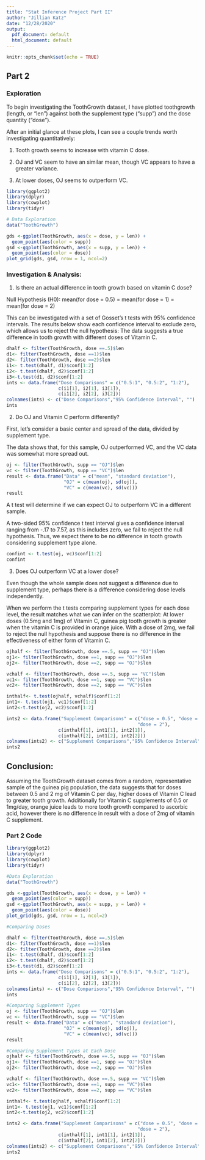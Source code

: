 ---
title: "Stat Inference Project Part II"
author: "Jillian Katz"
date: "12/28/2020"
output:
  pdf_document: default
  html_document: default
---

```{r setup, include=FALSE}
knitr::opts_chunk$set(echo = TRUE)
```

## Part 2

### Exploration

To begin investigating the ToothGrowth dataset, I have plotted toothgrowth (length, or "len") against both the supplement type ("supp") and the dose quantity ("dose").

After an initial glance at these plots, I can see a couple trends worth investigating quantitatively:

1. Tooth growth seems to increase with vitamin C dose.

2. OJ and VC seem to have an similar mean, though VC appears to have a greater variance.

3. At lower doses, OJ seems to outperform VC.

```{r, echo = F, results = 'hide', warning=FALSE, message=FALSE}
library(ggplot2)
library(dplyr)
library(cowplot)
library(tidyr)

# Data Exploration
data("ToothGrowth")

gds <-ggplot(ToothGrowth, aes(x = dose, y = len)) +
  geom_point(aes(color = supp))
gsd <-ggplot(ToothGrowth, aes(x = supp, y = len)) +
  geom_point(aes(color = dose))
plot_grid(gds, gsd, nrow = 1, ncol=2)
```


### Investigation & Analysis:

1. Is there an actual difference in tooth growth based on vitamin C dose?

Null Hypothesis (H0): mean(for dose = 0.5) = mean(for dose = 1) = mean(for dose = 2)

This can be investigated with a set of Gosset's t tests with 95% confidence intervals.  The results below show each confidence interval to exclude zero, which allows us to reject the null hypothesis: The data suggests a true difference in tooth growth with different doses of Vitamin C.


```{r, echo = F}
dhalf <- filter(ToothGrowth, dose ==.5)$len
d1<- filter(ToothGrowth, dose ==1)$len
d2<- filter(ToothGrowth, dose ==2)$len
i1<- t.test(dhalf, d1)$conf[1:2]
i2<- t.test(dhalf, d2)$conf[1:2]
i3<-t.test(d1, d2)$conf[1:2]
ints <- data.frame("Dose Comparisons" = c("0.5:1", "0.5:2", "1:2"),
                   c(i1[1], i2[1], i3[1]), 
                   c(i1[2], i2[2], i3[2]))
colnames(ints) <- c("Dose Comparisons","95% Confidence Interval", "")
ints                   
```


2. Do OJ and Vitamin C perform differently?

First, let's consider a basic center and spread of the data, divided by supplement type.

The data shows that, for this sample, OJ outperformed VC, and the VC data was somewhat more spread out.

```{r, echo = F}
oj <- filter(ToothGrowth, supp == "OJ")$len
vc <- filter(ToothGrowth, supp == "VC")$len
result <- data.frame("Data" = c("mean", "standard deviation"), 
                     "OJ" = c(mean(oj), sd(oj)), 
                     "VC" = c(mean(vc), sd(vc)))
result
```

A t test will determine if we can expect OJ to outperform VC in a different sample.

A two-sided 95% confidence t test interval gives a confidence interval ranging from -.17 to 7.57, as this includes zero, we fail to reject the null hypothesis. Thus, we expect there to be no difference in tooth growth considering supplement type alone.

```{r, echo = F}
confint <- t.test(oj, vc)$conf[1:2]
confint
```


3. Does OJ outperform VC at a lower dose?

Even though the whole sample does not suggest a difference due to supplement type, perhaps there is a difference considering dose levels independently.

When we perform the t tests comparing supplement types for each dose level, the result matches what we can infer on the scatterplot: At lower doses (0.5mg and 1mg) of Vitamin C, guinea pig tooth growth is greater when the vitamin C is provided in orange juice.  With a dose of 2mg, we fail to reject the null hypothesis and suppose there is no difference in the effectiveness of either form of Vitamin C.

```{r, echo = F}
ojhalf <- filter(ToothGrowth, dose ==.5, supp == "OJ")$len
oj1<- filter(ToothGrowth, dose ==1, supp == "OJ")$len
oj2<- filter(ToothGrowth, dose ==2, supp == "OJ")$len

vchalf <- filter(ToothGrowth, dose ==.5, supp == "VC")$len
vc1<- filter(ToothGrowth, dose ==1, supp == "VC")$len
vc2<- filter(ToothGrowth, dose ==2, supp == "VC")$len

inthalf<- t.test(ojhalf, vchalf)$conf[1:2]
int1<- t.test(oj1, vc1)$conf[1:2]
int2<-t.test(oj2, vc2)$conf[1:2]

ints2 <- data.frame("Supplement Comparisons" = c("dose = 0.5", "dose = 1",
                                                "dose = 2"),
                   c(inthalf[1], int1[1], int2[1]), 
                   c(inthalf[2], int1[2], int2[2]))
colnames(ints2) <- c("Supplement Comparisons","95% Confidence Interval", "")
ints2 
```

## Conclusion:

Assuming the ToothGrowth dataset comes from a random, representative sample of the guinea pig population, the data suggests that for doses between 0.5 and 2 mg of Vitamin C per day, higher doses of Vitamin C lead to greater tooth growth.  Additionally for Vitamin C supplements of 0.5 or 1mg/day, orange juice leads to more tooth growth compared to ascorbic acid, however there is no difference in result with a dose of 2mg of vitamin C supplement.



### Part 2 Code
```{r, echo = T, results = 'hide'}
library(ggplot2)
library(dplyr)
library(cowplot)
library(tidyr)

#Data Exploration
data("ToothGrowth")

gds <-ggplot(ToothGrowth, aes(x = dose, y = len)) +
  geom_point(aes(color = supp))
gsd <-ggplot(ToothGrowth, aes(x = supp, y = len)) +
  geom_point(aes(color = dose))
plot_grid(gds, gsd, nrow = 1, ncol=2)

#Comparing Doses

dhalf <- filter(ToothGrowth, dose ==.5)$len
d1<- filter(ToothGrowth, dose ==1)$len
d2<- filter(ToothGrowth, dose ==2)$len
i1<- t.test(dhalf, d1)$conf[1:2]
i2<- t.test(dhalf, d2)$conf[1:2]
i3<-t.test(d1, d2)$conf[1:2]
ints <- data.frame("Dose Comparisons" = c("0.5:1", "0.5:2", "1:2"),
                   c(i1[1], i2[1], i3[1]), 
                   c(i1[2], i2[2], i3[2]))
colnames(ints) <- c("Dose Comparisons","95% Confidence Interval", "")
ints      

#Comparing Supplement Types
oj <- filter(ToothGrowth, supp == "OJ")$len
vc <- filter(ToothGrowth, supp == "VC")$len
result <- data.frame("Data" = c("mean", "standard deviation"), 
                     "OJ" = c(mean(oj), sd(oj)), 
                     "VC" = c(mean(vc), sd(vc)))
result

#Comparing Supplement Types at Each Dose 
ojhalf <- filter(ToothGrowth, dose ==.5, supp == "OJ")$len
oj1<- filter(ToothGrowth, dose ==1, supp == "OJ")$len
oj2<- filter(ToothGrowth, dose ==2, supp == "OJ")$len

vchalf <- filter(ToothGrowth, dose ==.5, supp == "VC")$len
vc1<- filter(ToothGrowth, dose ==1, supp == "VC")$len
vc2<- filter(ToothGrowth, dose ==2, supp == "VC")$len

inthalf<- t.test(ojhalf, vchalf)$conf[1:2]
int1<- t.test(oj1, vc1)$conf[1:2]
int2<-t.test(oj2, vc2)$conf[1:2]

ints2 <- data.frame("Supplement Comparisons" = c("dose = 0.5", "dose = 1",
                                                "dose = 2"),
                   c(inthalf[1], int1[1], int2[1]), 
                   c(inthalf[2], int1[2], int2[2]))
colnames(ints2) <- c("Supplement Comparisons","95% Confidence Interval", "")
ints2 
```


